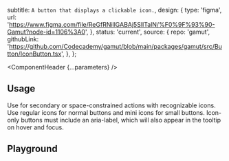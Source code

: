 


  subtitle: `A button that displays a clickable icon.`,
  design: {
    type: 'figma',
    url: 'https://www.figma.com/file/ReGfRNillGABAj5SlITalN/%F0%9F%93%90-Gamut?node-id=1106%3A0',
  },
  status: 'current',
  source: {
    repo: 'gamut',
    githubLink:
      'https://github.com/Codecademy/gamut/blob/main/packages/gamut/src/Button/IconButton.tsx',
  },
};

<Meta of={IconButtonStories} />

<ComponentHeader {...parameters} />

## Usage
Use for secondary or space-constrained actions with recognizable icons. Use regular icons for normal buttons and mini icons for small buttons. Icon-only buttons must include an aria-label, which will also appear in the tooltip on hover and focus.

## Playground
<Canvas sourceState="shown" of={IconButtonStories.Default} />

<Controls />
